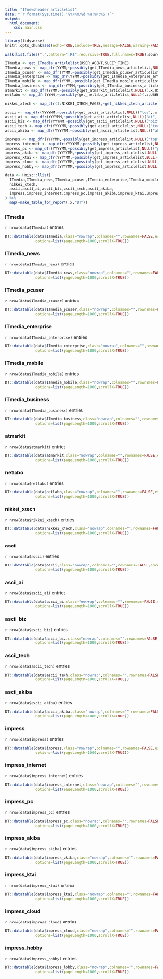 ---
title: "ITnewsheader articlelist"
date: "`r format(Sys.time(),'%Y/%m/%d %H:%M:%S')`"
output: 
  html_document:
    css: main.css
---

```{r setup,include=FALSE}
library(tidyverse)
knitr::opts_chunk$set(echo=TRUE,include=TRUE,message=FALSE,warning=FALSE,error=FALSE,tidy=FALSE,cache=FALSE)
```

```{r read_script,include=FALSE}
walk(list.files(".",pattern=".R$",recursive=TRUE,full.names=TRUE),source,encoding="UTF-8")
```

```{r get_data,include=FALSE}
ITmedia <- get_ITmedia_articlelist(USER_AGENT,SLEEP_TIME)
ITmedia_news <- map_dfr(YYMM,~possibly(get_ITmedia_news_articlelist,NULL)(.x,USER_AGENT,SLEEP_TIME))
ITmedia_pcuser <- map_dfr(YYMM,~possibly(get_ITmedia_pcuser_articlelist,NULL)(.x,USER_AGENT,SLEEP_TIME))
ITmedia_enterprise <- map_dfr(YYMM,~possibly(get_ITmedia_enterprise_articlelist,NULL)(.x,USER_AGENT,SLEEP_TIME))
ITmedia_mobile <- map_dfr(YYMM,~possibly(get_ITmedia_mobile_articlelist,NULL)(.x,USER_AGENT,SLEEP_TIME))
ITmedia_business <- map_dfr(YYMM,~possibly(get_ITmedia_business_articlelist,NULL)(.x,USER_AGENT,SLEEP_TIME))
atmarkit <- map_dfr(YYMM,~possibly(get_atmarkit_articlelist,NULL)(.x,USER_AGENT,SLEEP_TIME))
netlabo <- map_dfr(YYMM,~possibly(get_netlabo_articlelist,NULL)(.x,USER_AGENT,SLEEP_TIME))

nikkei_xtech <- map_dfr(1:NIKKEI_XTECH_PAGES,~get_nikkei_xtech_articlelist(.x,USER_AGENT,SLEEP_TIME))

ascii <- map_dfr(YYYYMM,~possibly(get_ascii_articlelist,NULL)("top",.x,USER_AGENT,SLEEP_TIME))
ascii_ai <- map_dfr(YYYYMM,~possibly(get_ascii_articlelist,NULL)("ai",.x,USER_AGENT,SLEEP_TIME))
ascii_biz <- map_dfr(YYYYMM,~possibly(get_ascii_articlelist,NULL)("biz",.x,USER_AGENT,SLEEP_TIME))
ascii_tech <- map_dfr(YYYYMM,~possibly(get_ascii_articlelist,NULL)("tech",.x,USER_AGENT,SLEEP_TIME))
ascii_akiba <- map_dfr(YYYYMM,~possibly(get_ascii_articlelist,NULL)("akiba",.x,USER_AGENT,SLEEP_TIME))

impress <- map_dfr(YYYYMM,~possibly(get_impress_articlelist,NULL)("top",.x,USER_AGENT,SLEEP_TIME))
impress_internet <- map_dfr(YYYYMM,~possibly(get_impress_articlelist,NULL)("internet",.x,USER_AGENT,SLEEP_TIME))
impress_pc <- map_dfr(YYYYMM,~possibly(get_impress_articlelist,NULL)("pc",.x,USER_AGENT,SLEEP_TIME))
impress_akiba <- map_dfr(YYYYMM,~possibly(get_impress_articlelist,NULL)("akiba-pc",.x,USER_AGENT,SLEEP_TIME))
impress_ktai <- map_dfr(YYYYMM,~possibly(get_impress_articlelist,NULL)("k-tai",.x,USER_AGENT,SLEEP_TIME))
impress_cloud <- map_dfr(YYYYMM,~possibly(get_impress_articlelist,NULL)("cloud",.x,USER_AGENT,SLEEP_TIME))
impress_hobby <- map_dfr(YYYYMM,~possibly(get_impress_articlelist,NULL)("hobby",.x,USER_AGENT,SLEEP_TIME))

data <- Hmisc::llist(
  ITmedia,ITmedia_news,ITmedia_pcuser,ITmedia_enterprise,ITmedia_mobile,ITmedia_business,atmarkit,netlabo,
  nikkei_xtech,
  ascii,ascii_ai,ascii_biz,ascii_tech,ascii_akiba,
  impress,impress_internet,impress_pc,impress_akiba,impress_ktai,impress_cloud,impress_hobby
) %>% 
  map(~make_table_for_report(.x,"DT"))
```

## {.tabset}

### ITmedia

`r nrow(data$ITmedia)` entries

```{r ITmedia,echo=FALSE}
DT::datatable(data$ITmedia,class="nowrap",colnames="",rownames=FALSE,escape=FALSE,
              options=list(pageLength=1000,scrollX=TRUE))
```

### ITmedia_news

`r nrow(data$ITmedia_news)` entries

```{r ITmedia_news,echo=FALSE}
DT::datatable(data$ITmedia_news,class="nowrap",colnames="",rownames=FALSE,escape=FALSE,
              options=list(pageLength=1000,scrollX=TRUE))
```

### ITmedia_pcuser

`r nrow(data$ITmedia_pcuser)` entries

```{r ITmedia_pcuser,echo=FALSE}
DT::datatable(data$ITmedia_pcuser,class="nowrap",colnames="",rownames=FALSE,escape=FALSE,
              options=list(pageLength=1000,scrollX=TRUE))
```

### ITmedia_enterprise

`r nrow(data$ITmedia_enterprise)` entries

```{r ITmedia_enterprise,echo=FALSE}
DT::datatable(data$ITmedia_enterprise,class="nowrap",colnames="",rownames=FALSE,escape=FALSE,
              options=list(pageLength=1000,scrollX=TRUE))
```

### ITmedia_mobile

`r nrow(data$ITmedia_mobile)` entries

```{r ITmedia_mobile,echo=FALSE}
DT::datatable(data$ITmedia_mobile,class="nowrap",colnames="",rownames=FALSE,escape=FALSE,
              options=list(pageLength=1000,scrollX=TRUE))
```

### ITmedia_business

`r nrow(data$ITmedia_business)` entries

```{r ITmedia_business,echo=FALSE}
DT::datatable(data$ITmedia_business,class="nowrap",colnames="",rownames=FALSE,escape=FALSE,
              options=list(pageLength=1000,scrollX=TRUE))
```

### atmarkit

`r nrow(data$atmarkit)` entries

```{r atmarkit,echo=FALSE}
DT::datatable(data$atmarkit,class="nowrap",colnames="",rownames=FALSE,escape=FALSE,
              options=list(pageLength=1000,scrollX=TRUE))
```

### netlabo

`r nrow(data$netlabo)` entries

```{r netlabo,echo=FALSE}
DT::datatable(data$netlabo,class="nowrap",colnames="",rownames=FALSE,escape=FALSE,
              options=list(pageLength=1000,scrollX=TRUE))
```

### nikkei_xtech

`r nrow(data$nikkei_xtech)` entries

```{r nikkei_xtech,echo=FALSE}
DT::datatable(data$nikkei_xtech,class="nowrap",colnames="",rownames=FALSE,escape=FALSE,
              options=list(pageLength=1000,scrollX=TRUE))
```

### ascii

`r nrow(data$ascii)` entries

```{r ascii,echo=FALSE}
DT::datatable(data$ascii,class="nowrap",colnames="",rownames=FALSE,escape=FALSE,
              options=list(pageLength=1000,scrollX=TRUE))
```

### ascii_ai

`r nrow(data$ascii_ai)` entries

```{r ascii_ai,echo=FALSE}
DT::datatable(data$ascii_ai,class="nowrap",colnames="",rownames=FALSE,escape=FALSE,
              options=list(pageLength=1000,scrollX=TRUE))
```

### ascii_biz

`r nrow(data$ascii_biz)` entries

```{r ascii_biz,echo=FALSE}
DT::datatable(data$ascii_biz,class="nowrap",colnames="",rownames=FALSE,escape=FALSE,
              options=list(pageLength=1000,scrollX=TRUE))
```

### ascii_tech

`r nrow(data$ascii_tech)` entries

```{r ascii_tech,echo=FALSE}
DT::datatable(data$ascii_tech,class="nowrap",colnames="",rownames=FALSE,escape=FALSE,
              options=list(pageLength=1000,scrollX=TRUE))
```

### ascii_akiba

`r nrow(data$ascii_akiba)` entries

```{r ascii_akiba,echo=FALSE}
DT::datatable(data$ascii_akiba,class="nowrap",colnames="",rownames=FALSE,escape=FALSE,
              options=list(pageLength=1000,scrollX=TRUE))
```

### impress

`r nrow(data$impress)` entries

```{r impress,echo=FALSE}
DT::datatable(data$impress,class="nowrap",colnames="",rownames=FALSE,escape=FALSE,
              options=list(pageLength=1000,scrollX=TRUE))
```

### impress_internet

`r nrow(data$impress_internet)` entries

```{r impress_internet,echo=FALSE}
DT::datatable(data$impress_internet,class="nowrap",colnames="",rownames=FALSE,escape=FALSE,
              options=list(pageLength=1000,scrollX=TRUE))
```

### impress_pc

`r nrow(data$impress_pc)` entries

```{r impress_pc,echo=FALSE}
DT::datatable(data$impress_pc,class="nowrap",colnames="",rownames=FALSE,escape=FALSE,
              options=list(pageLength=1000,scrollX=TRUE))
```

### impress_akiba

`r nrow(data$impress_akiba)` entries

```{r impress_akiba,echo=FALSE}
DT::datatable(data$impress_akiba,class="nowrap",colnames="",rownames=FALSE,escape=FALSE,
              options=list(pageLength=1000,scrollX=TRUE))
```

### impress_ktai

`r nrow(data$impress_ktai)` entries

```{r impress_ktai,echo=FALSE}
DT::datatable(data$impress_ktai,class="nowrap",colnames="",rownames=FALSE,escape=FALSE,
              options=list(pageLength=1000,scrollX=TRUE))
```

### impress_cloud

`r nrow(data$impress_cloud)` entries

```{r impress_cloud,echo=FALSE}
DT::datatable(data$impress_cloud,class="nowrap",colnames="",rownames=FALSE,escape=FALSE,
              options=list(pageLength=1000,scrollX=TRUE))
```

### impress_hobby

`r nrow(data$impress_hobby)` entries

```{r impress_hobby,echo=FALSE}
DT::datatable(data$impress_hobby,class="nowrap",colnames="",rownames=FALSE,escape=FALSE,
              options=list(pageLength=1000,scrollX=TRUE))
```
